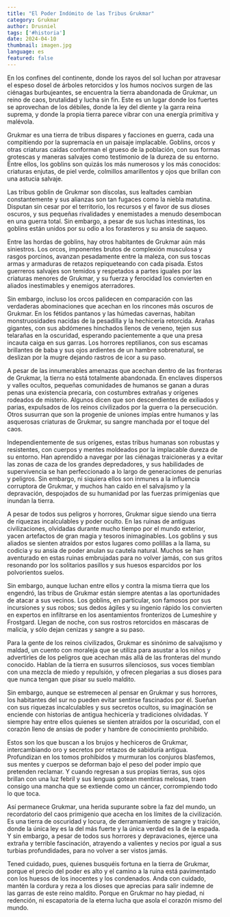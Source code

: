 ```yaml
---
title: "El Poder Indómito de las Tribus Grukmar"
category: Grukmar
author: Drusniel
tags: ['#historia']
date: 2024-04-10
thumbnail: imagen.jpg
language: es
featured: false
---
```


En los confines del continente, donde los rayos del sol luchan por atravesar el espeso dosel de árboles retorcidos y los humos nocivos surgen de las ciénagas burbujeantes, se encuentra la tierra abandonada de Grukmar, un reino de caos, brutalidad y lucha sin fin. Este es un lugar donde los fuertes se aprovechan de los débiles, donde la ley del diente y la garra reina suprema, y donde la propia tierra parece vibrar con una energía primitiva y malévola.

Grukmar es una tierra de tribus dispares y facciones en guerra, cada una compitiendo por la supremacía en un paisaje implacable. Goblins, orcos y otras criaturas caídas conforman el grueso de la población, con sus formas grotescas y maneras salvajes como testimonio de la dureza de su entorno. Entre ellos, los goblins son quizás los más numerosos y los más conocidos: criaturas enjutas, de piel verde, colmillos amarillentos y ojos que brillan con una astucia salvaje.

Las tribus goblin de Grukmar son díscolas, sus lealtades cambian constantemente y sus alianzas son tan fugaces como la niebla matutina. Disputan sin cesar por el territorio, los recursos y el favor de sus dioses oscuros, y sus pequeñas rivalidades y enemistades a menudo desembocan en una guerra total. Sin embargo, a pesar de sus luchas intestinas, los goblins están unidos por su odio a los forasteros y su ansia de saqueo.

Entre las hordas de goblins, hay otros habitantes de Grukmar aún más siniestros. Los orcos, imponentes brutos de complexión musculosa y rasgos porcinos, avanzan pesadamente entre la maleza, con sus toscas armas y armaduras de retazos repiqueteando con cada pisada. Estos guerreros salvajes son temidos y respetados a partes iguales por las criaturas menores de Grukmar, y su fuerza y ferocidad los convierten en aliados inestimables y enemigos aterradores.

Sin embargo, incluso los orcos palidecen en comparación con las verdaderas abominaciones que acechan en los rincones más oscuros de Grukmar. En los fétidos pantanos y las húmedas cavernas, habitan monstruosidades nacidas de la pesadilla y la hechicería retorcida. Arañas gigantes, con sus abdómenes hinchados llenos de veneno, tejen sus telarañas en la oscuridad, esperando pacientemente a que una presa incauta caiga en sus garras. Los horrores reptilianos, con sus escamas brillantes de baba y sus ojos ardientes de un hambre sobrenatural, se deslizan por la mugre dejando rastros de icor a su paso.

A pesar de las innumerables amenazas que acechan dentro de las fronteras de Grukmar, la tierra no está totalmente abandonada. En enclaves dispersos y valles ocultos, pequeñas comunidades de humanos se ganan a duras penas una existencia precaria, con costumbres extrañas y orígenes rodeados de misterio. Algunos dicen que son descendientes de exiliados y parias, expulsados de los reinos civilizados por la guerra o la persecución. Otros susurran que son la progenie de uniones impías entre humanos y las asquerosas criaturas de Grukmar, su sangre manchada por el toque del caos.

Independientemente de sus orígenes, estas tribus humanas son robustas y resistentes, con cuerpos y mentes moldeados por la implacable dureza de su entorno. Han aprendido a navegar por las ciénagas traicioneras y a evitar las zonas de caza de los grandes depredadores, y sus habilidades de supervivencia se han perfeccionado a lo largo de generaciones de penurias y peligros. Sin embargo, ni siquiera ellos son inmunes a la influencia corruptora de Grukmar, y muchos han caído en el salvajismo y la depravación, despojados de su humanidad por las fuerzas primigenias que inundan la tierra.

A pesar de todos sus peligros y horrores, Grukmar sigue siendo una tierra de riquezas incalculables y poder oculto. En las ruinas de antiguas civilizaciones, olvidadas durante mucho tiempo por el mundo exterior, yacen artefactos de gran magia y tesoros inimaginables. Los goblins y sus aliados se sienten atraídos por estos lugares como polillas a la llama, su codicia y su ansia de poder anulan su cautela natural. Muchos se han aventurado en estas ruinas embrujadas para no volver jamás, con sus gritos resonando por los solitarios pasillos y sus huesos esparcidos por los polvorientos suelos.

Sin embargo, aunque luchan entre ellos y contra la misma tierra que los engendró, las tribus de Grukmar están siempre atentas a las oportunidades de atacar a sus vecinos. Los goblins, en particular, son famosos por sus incursiones y sus robos; sus dedos ágiles y su ingenio rápido los convierten en expertos en infiltrarse en los asentamientos fronterizos de Lumeshire y Frostgard. Llegan de noche, con sus rostros retorcidos en máscaras de malicia, y sólo dejan cenizas y sangre a su paso.

Para la gente de los reinos civilizados, Grukmar es sinónimo de salvajismo y maldad, un cuento con moraleja que se utiliza para asustar a los niños y advertirles de los peligros que acechan más allá de las fronteras del mundo conocido. Hablan de la tierra en susurros silenciosos, sus voces tiemblan con una mezcla de miedo y repulsión, y ofrecen plegarias a sus dioses para que nunca tengan que pisar su suelo maldito.

Sin embargo, aunque se estremecen al pensar en Grukmar y sus horrores, los habitantes del sur no pueden evitar sentirse fascinados por él. Sueñan con sus riquezas incalculables y sus secretos ocultos, su imaginación se enciende con historias de antigua hechicería y tradiciones olvidadas. Y siempre hay entre ellos quienes se sienten atraídos por la oscuridad, con el corazón lleno de ansias de poder y hambre de conocimiento prohibido.

Estos son los que buscan a los brujos y hechiceros de Grukmar, intercambiando oro y secretos por retazos de sabiduría antigua. Profundizan en los tomos prohibidos y murmuran los conjuros blasfemos, sus mentes y cuerpos se deforman bajo el peso del poder impío que pretenden reclamar. Y cuando regresan a sus propias tierras, sus ojos brillan con una luz febril y sus lenguas gotean mentiras melosas, traen consigo una mancha que se extiende como un cáncer, corrompiendo todo lo que toca.

Así permanece Grukmar, una herida supurante sobre la faz del mundo, un recordatorio del caos primigenio que acecha en los límites de la civilización. Es una tierra de oscuridad y locura, de derramamiento de sangre y traición, donde la única ley es la del más fuerte y la única verdad es la de la espada. Y sin embargo, a pesar de todos sus horrores y depravaciones, ejerce una extraña y terrible fascinación, atrayendo a valientes y necios por igual a sus turbias profundidades, para no volver a ser vistos jamás.

Tened cuidado, pues, quienes busquéis fortuna en la tierra de Grukmar, porque el precio del poder es alto y el camino a la ruina está pavimentado con los huesos de los inocentes y los condenados. Anda con cuidado, mantén la cordura y reza a los dioses que aprecias para salir indemne de las garras de este reino maldito. Porque en Grukmar no hay piedad, ni redención, ni escapatoria de la eterna lucha que asola el corazón mismo del mundo.
